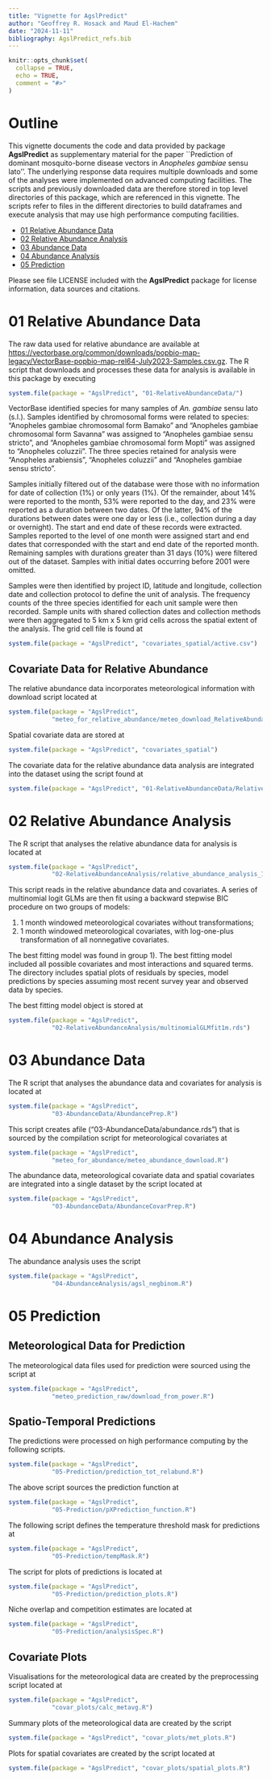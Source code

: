 ```yaml
---
title: "Vignette for AgslPredict"
author: "Geoffrey R. Hosack and Maud El-Hachem"
date: "2024-11-11"
bibliography: AgslPredict_refs.bib
---
```


<!--
%\VignetteEngine{knitr::rmarkdown}
%\VignetteIndexEntry{Vignette for AgslPredict}
-->


```r
knitr::opts_chunk$set(
  collapse = TRUE,
  echo = TRUE,
  comment = "#>"
)
```

# Outline

This vignette documents the code and data provided by package **AgslPredict** as supplementary material for the paper ``Prediction of dominant mosquito-borne disease vectors in *Anopheles gambiae* sensu lato''. The underlying response data requires multiple downloads and some of the analyses were implemented on advanced computing facilities. The scripts and previously downloaded data are therefore stored in top level directories of this package, which are referenced in this vignette. The scripts refer to files in the different directories to build dataframes and execute analysis that may use high performance computing facilities.

* [01 Relative Abundance Data] 
* [02 Relative Abundance Analysis] 
* [03 Abundance Data] 
* [04 Abundance Analysis]
* [05 Prediction]

Please see file LICENSE included with the **AgslPredict** package for license information, data sources and citations.

# 01 Relative Abundance Data

The raw data used for relative abundance are available at <https://vectorbase.org/common/downloads/popbio-map-legacy/VectorBase-popbio-map-rel64-July2023-Samples.csv.gz>. The R script that downloads and processes these data for analysis is available in this package by executing
```r
system.file(package = "AgslPredict", "01-RelativeAbundanceData/")
```

VectorBase identified species for many samples of *An. gambiae* sensu lato (s.l.). Samples identified by chromosomal forms were related to species: "Anopheles gambiae chromosomal form Bamako" and "Anopheles gambiae chromosomal form Savanna" was assigned to "Anopheles gambiae sensu stricto", and "Anopheles gambiae chromosomal form Mopti" was assigned to "Anopheles coluzzii". The three species retained for analysis were "Anopheles arabiensis", "Anopheles coluzzii" and "Anopheles gambiae sensu stricto".

Samples initially filtered out of the database were those with no information for date of collection (1\%) or only years (1\%). Of the remainder, about 14\% were reported to the month, 53\% were reported to the day, and 23\% were reported as a duration between two dates. Of the latter, 94\% of the durations between dates were one day or less (i.e., collection during a day or overnight). The start and end date of these records were extracted. Samples reported to the level of one month were assigned start and end dates that corresponded with the start and end date of the reported month. Remaining samples with durations greater than 31 days (10\%) were filtered out of the dataset. Samples with initial dates occurring before 2001 were omitted.

Samples were then identified by project ID, latitude and longitude, collection date and collection protocol to define the unit of analysis. The frequency counts of the three species identified for each unit sample were then recorded. Sample units with shared collection dates and collection methods were then aggregated to 5 km x 5 km grid cells across the spatial extent of the analysis. The grid cell file is found at 
```r
system.file(package = "AgslPredict", "covariates_spatial/active.csv")
```

## Covariate Data for Relative Abundance

The relative abundance data incorporates meteorological information with download script located at

```r
system.file(package = "AgslPredict", 
            "meteo_for_relative_abundance/meteo_download_RelativeAbundance.R")
```

Spatial covariate data are stored at

```r
system.file(package = "AgslPredict", "covariates_spatial")
```


The covariate data for the relative abundance data analysis are integrated into the dataset using the script found at
```r
system.file(package = "AgslPredict", "01-RelativeAbundanceData/RelativeAbundanceDataCovariates.R")
```


# 02 Relative Abundance Analysis

The R script that analyses the relative abundance data for analysis is located at
```r
system.file(package = "AgslPredict", 
            "02-RelativeAbundanceAnalysis/relative_abundance_analysis_1m.R")
```

This script reads in the relative abundance data and covariates. A series of multinomial logit GLMs are then fit using a backward stepwise BIC procedure on two groups of models:

1. 1 month windowed meteorological covariates without transformations;
2. 1 month windowed meteorological covariates, with log-one-plus transformation of all nonnegative covariates.

The best fitting model was found in group 1). The best fitting model included all possible covariates and most interactions and squared terms. The directory includes spatial plots of residuals by species, model predictions by species assuming most recent survey year and observed data by species. 

The best fitting model object is stored at
```r
system.file(package = "AgslPredict", 
            "02-RelativeAbundanceAnalysis/multinomialGLMfit1m.rds")
```


# 03 Abundance Data

The R script that analyses the abundance data and covariates for analysis is located at
```r
system.file(package = "AgslPredict", 
            "03-AbundanceData/AbundancePrep.R")
```

This script creates afile ("03-AbundanceData/abundance.rds") that is sourced by the compilation script for meteorological covariates at

```r
system.file(package = "AgslPredict", 
            "meteo_for_abundance/meteo_abundance_download.R")
```

The abundance data, meteorological covariate data and spatial covariates are integrated into a single dataset by the script located at
```r
system.file(package = "AgslPredict", 
            "03-AbundanceData/AbundanceCovarPrep.R")
```

# 04 Abundance Analysis

The abundance analysis uses the script

```r
system.file(package = "AgslPredict", 
            "04-AbundanceAnalysis/agsl_negbinom.R")
```

# 05 Prediction

## Meteorological Data for Prediction

The meteorological data files used for prediction were sourced using the script at
```r
system.file(package = "AgslPredict",
            "meteo_prediction_raw/download_from_power.R")
```

## Spatio-Temporal Predictions

The predictions were processed on high performance computing by the following scripts.

```r
system.file(package = "AgslPredict",
            "05-Prediction/prediction_tot_relabund.R")
```

The above script sources the prediction function at 
```r
system.file(package = "AgslPredict",
            "05-Prediction/pXPrediction_function.R")
```

The following script defines the temperature threshold mask for predictions at
```r
system.file(package = "AgslPredict",
            "05-Prediction/tempMask.R")
```

The script for plots of predictions is located at
```r
system.file(package = "AgslPredict",
            "05-Prediction/prediction_plots.R")
```

Niche overlap and competition estimates are located at
```r
system.file(package = "AgslPredict",
            "05-Prediction/analysisSpec.R")
```

## Covariate Plots

Visualisations for the meteorological data are created by the preprocessing script located at
```r
system.file(package = "AgslPredict",
            "covar_plots/calc_metavg.R")
```

Summary plots of the meteorological data are created by the script
```r
system.file(package = "AgslPredict", "covar_plots/met_plots.R")
```

Plots for spatial covariates are created by the script located at
```r
system.file(package = "AgslPredict", "covar_plots/spatial_plots.R")
```


